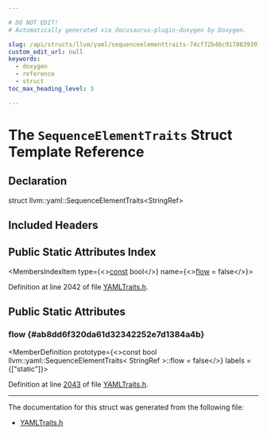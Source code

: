 ```yaml
---

# DO NOT EDIT!
# Automatically generated via docusaurus-plugin-doxygen by Doxygen.

slug: /api/structs/llvm/yaml/sequenceelementtraits-74cf72b46c9178839397b0a2816a6050
custom_edit_url: null
keywords:
  - doxygen
  - reference
  - struct
toc_max_heading_level: 3

---
```





# The `SequenceElementTraits` Struct Template Reference

<DoxygenPage pluginConfig={pluginConfig}>



## Declaration

<CodeBlock>struct llvm::yaml::SequenceElementTraits&lt;StringRef&gt;</CodeBlock>

## Included Headers

<IncludesList>
<IncludesListItem
  filePath="llvm/Support/YAMLTraits.h"
  permalink="/docs/api/files/include/include/llvm/include/llvm/support/yamltraits-h"
  isLocal="true" />
</IncludesList>

## Public Static Attributes Index

<MembersIndex>

<MembersIndexItem
  type={<><a href="/docs/api/files/lib/lib/target/lib/target/aarch64/aarch64promoteconstant-cpp/#a90f8350fecae261c25be85d38b451bff">const</a> bool</>}
  name={<><a href="#ab8dd6f320da61d32342252e7d1384a4b">flow</a> = false</>}>
</MembersIndexItem>

</MembersIndex>


Definition at line 2042 of file <a href="/docs/api/files/include/include/llvm/include/llvm/support/yamltraits-h">YAMLTraits.h</a>.

<SectionDefinition>

## Public Static Attributes

### flow {#ab8dd6f320da61d32342252e7d1384a4b}

<MemberDefinition
  prototype={<>const bool llvm::yaml::SequenceElementTraits&lt; StringRef &gt;::flow = false</>}
  labels = {["static"]}>

Definition at line <a href="/docs/api/files/include/include/llvm/include/llvm/support/yamltraits-h/#l02043">2043</a> of file <a href="/docs/api/files/include/include/llvm/include/llvm/support/yamltraits-h">YAMLTraits.h</a>.
</MemberDefinition>

</SectionDefinition>

<hr/>

The documentation for this struct was generated from the following file:

<ul>
<li><a href="/docs/api/files/include/include/llvm/include/llvm/support/yamltraits-h">YAMLTraits.h</a></li>
</ul>

</DoxygenPage>
